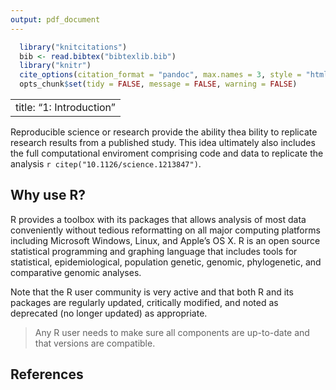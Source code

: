 ```yaml
---
output: pdf_document
---
```

```r
  library("knitcitations")
  bib <- read.bibtex("bibtexlib.bib")
  library("knitr")
  cite_options(citation_format = "pandoc", max.names = 3, style = "html", hyperlink = "to.doc")
  opts_chunk$set(tidy = FALSE, message = FALSE, warning = FALSE) 
```
---
title: "1: Introduction"
---

Reproducible science or research provide the ability thea bility to replicate research results from a published study. This idea ultimately also includes the full computational enviroment comprising code and data to replicate the analysis `r citep("10.1126/science.1213847")`. 

Why use R?
-----

R provides a toolbox with its packages that
allows analysis of most data conveniently without tedious reformatting on all
major computing platforms including Microsoft Windows, Linux, and Apple's OS X.
R is an open source statistical programming and graphing language that includes
tools for statistical, epidemiological, population genetic, genomic, phylogenetic, and
comparative genomic analyses. 

Note that the R user community is very active and that both R and its packages
are regularly updated, critically modified, and noted as deprecated (no longer
updated) as appropriate.

> Any R user needs to make sure all components are up-to-date and that versions
> are compatible.

References
----------

<!--- ref --->
